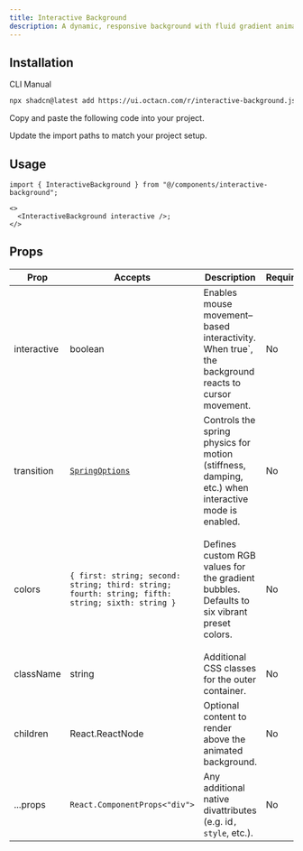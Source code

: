 ```yaml
---
title: Interactive Background
description: A dynamic, responsive background with fluid gradient animations that react to cursor movement, creating an engaging and immersive user experience with customizable colors and physics.
---
```


<ComponentPreview
  name="interactive-background-demo"
  className="[&_.preview>[data-orientation=vertical]]:sm:max-w-[80%] **:[.preview]:min-h-[450px] **:[pre]:h-[450px]"
/>

## Installation

<CodeTabs>

<TabsList>
  <TabsTrigger value="cli">CLI</TabsTrigger>
  <TabsTrigger value="manual">Manual</TabsTrigger>
</TabsList>

<TabsContent value="cli">

```bash
npx shadcn@latest add https://ui.octacn.com/r/interactive-background.json
```

</TabsContent>

<TabsContent value="manual">

<Steps>

<Step>Copy and paste the following code into your project.</Step>

<ComponentSource name="utils" title="lib/utils.ts" />
<ComponentSource
  name="interactive-background"
  title="components/interactive-background.tsx"
/>

<Step>Update the import paths to match your project setup.</Step>

</Steps>

</TabsContent>

</CodeTabs>

## Usage

```tsx showLineNumbers
import { InteractiveBackground } from "@/components/interactive-background";
```

```tsx showLineNumbers
<>
  <InteractiveBackground interactive />;
</>
```

## Props
| Prop        | Accepts                                                                                          | Description                                                                                         | Required | Default Value                                                                                                                       |
| ----------- | ------------------------------------------------------------------------------------------------ | --------------------------------------------------------------------------------------------------- | -------- | ----------------------------------------------------------------------------------------------------------------------------------- |
| interactive | boolean                                                                                          | Enables mouse movement–based interactivity. When true`, the background reacts to cursor movement.   | No       | false                                                                                                                               |
| transition  | [`SpringOptions`](https://motion.dev/docs/animation/spring)                                      | Controls the spring physics for motion (stiffness, damping, etc.) when interactive mode is enabled. | No       | `{ stiffness: 100, damping: 20 }  `                                                                                                 |
| colors      | `{ first: string; second: string; third: string; fourth: string; fifth: string; sixth: string }` | Defines custom RGB values for the gradient bubbles. Defaults to six vibrant preset colors.          | No       | `{ first: "18,113,255", second: "221,74,255", third: "0,220,255", fourth: "200,50,50", fifth: "180,180,50", sixth: "140,100,255" }` |
| className   | string                                                                                           | Additional CSS classes for the outer container.                                                     | No       | -                                                                                                                           |
| children    | React.ReactNode                                                                                  | Optional content to render above the animated background.                                           | No       | -                                                                                                                           |
| ...props    | `React.ComponentProps<"div">  `                                                                  | Any additional native divattributes (e.g. id`, style`, etc.).                                       | No       | -                                                                                                                           |
